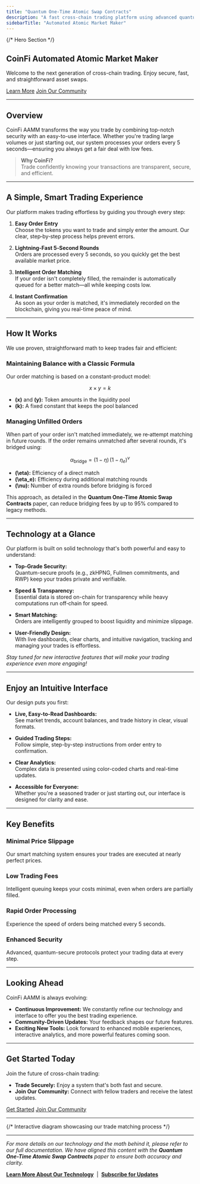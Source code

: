 ```yaml
---
title: "Quantum One-Time Atomic Swap Contracts"
description: "A fast cross-chain trading platform using advanced quantum one-time passkeys and zero-knowledge proof account abstractions, providing an intuitive and user-friendly experience for all token orders."
sidebarTitle: "Automated Atomic Market Maker"
---
```


{/*
Hero Section
*/}
<section className="hero-banner" style={{ backgroundImage: "url('/logo/300x100-coin-chain.png')" }}>
  <div className="hero-content">
    <h1>CoinFi Automated Atomic Market Maker</h1>
    <p>
      Welcome to the next generation of cross-chain trading. Enjoy secure, fast, and straightforward asset swaps.
    </p>
    <div className="cta-buttons">
      <a href="https://coin.fi/manifesto" className="btn-primary">Learn More</a>
      <a href="https://coin.fi/manifesto" className="btn-secondary">Join Our Community</a>
    </div>
  </div>
</section>

---


## Overview

CoinFi AAMM transforms the way you trade by combining top-notch security with an easy-to-use interface. Whether you're trading large volumes or just starting out, our system processes your orders every 5 seconds—ensuring you always get a fair deal with low fees.

> **Why CoinFi?**  
> Trade confidently knowing your transactions are transparent, secure, and efficient.

---

## A Simple, Smart Trading Experience

Our platform makes trading effortless by guiding you through every step:

1. **Easy Order Entry**  
   Choose the tokens you want to trade and simply enter the amount. Our clear, step‑by‑step process helps prevent errors.

2. **Lightning-Fast 5‑Second Rounds**  
   Orders are processed every 5 seconds, so you quickly get the best available market price.

3. **Intelligent Order Matching**  
   If your order isn't completely filled, the remainder is automatically queued for a better match—all while keeping costs low.

4. **Instant Confirmation**  
   As soon as your order is matched, it's immediately recorded on the blockchain, giving you real-time peace of mind.

---

## How It Works

We use proven, straightforward math to keep trades fair and efficient:

### Maintaining Balance with a Classic Formula

Our order matching is based on a constant-product model:

$$
x \times y = k
$$

- **\(x\)** and **\(y\):** Token amounts in the liquidity pool  
- **\(k\):** A fixed constant that keeps the pool balanced

### Managing Unfilled Orders

When part of your order isn't matched immediately, we re‑attempt matching in future rounds. If the order remains unmatched after several rounds, it's bridged using:

$$
\alpha_{\text{bridge}} = (1 - \eta)\,\bigl(1 - \eta_e\bigr)^\nu
$$

- **\(\eta\):** Efficiency of a direct match  
- **\(\eta_e\):** Efficiency during additional matching rounds  
- **\(\nu\):** Number of extra rounds before bridging is forced

This approach, as detailed in the **Quantum One-Time Atomic Swap Contracts** paper, can reduce bridging fees by up to 95% compared to legacy methods.

---

## Technology at a Glance

Our platform is built on solid technology that's both powerful and easy to understand:

- **Top-Grade Security:**  
  Quantum-secure proofs (e.g., zkHPNG, Fullmen commitments, and RWP) keep your trades private and verifiable.
  
- **Speed & Transparency:**  
  Essential data is stored on-chain for transparency while heavy computations run off‑chain for speed.

- **Smart Matching:**  
  Orders are intelligently grouped to boost liquidity and minimize slippage.

- **User-Friendly Design:**  
  With live dashboards, clear charts, and intuitive navigation, tracking and managing your trades is effortless.

*Stay tuned for new interactive features that will make your trading experience even more engaging!*

---

## Enjoy an Intuitive Interface

Our design puts you first:

- **Live, Easy-to-Read Dashboards:**  
  See market trends, account balances, and trade history in clear, visual formats.
  
- **Guided Trading Steps:**  
  Follow simple, step-by-step instructions from order entry to confirmation.

- **Clear Analytics:**  
  Complex data is presented using color-coded charts and real-time updates.

- **Accessible for Everyone:**  
  Whether you're a seasoned trader or just starting out, our interface is designed for clarity and ease.

---

## Key Benefits

<div className="card-grid">
  <div className="card">
    <h3>Minimal Price Slippage</h3>
    <p>Our smart matching system ensures your trades are executed at nearly perfect prices.</p>
  </div>
  <div className="card">
    <h3>Low Trading Fees</h3>
    <p>Intelligent queuing keeps your costs minimal, even when orders are partially filled.</p>
  </div>
  <div className="card">
    <h3>Rapid Order Processing</h3>
    <p>Experience the speed of orders being matched every 5 seconds.</p>
  </div>
  <div className="card">
    <h3>Enhanced Security</h3>
    <p>Advanced, quantum-secure protocols protect your trading data at every step.</p>
  </div>
</div>

---

## Looking Ahead

CoinFi AAMM is always evolving:

- **Continuous Improvement:** We constantly refine our technology and interface to offer you the best trading experience.  
- **Community-Driven Updates:** Your feedback shapes our future features.  
- **Exciting New Tools:** Look forward to enhanced mobile experiences, interactive analytics, and more powerful features coming soon.

---

## Get Started Today

Join the future of cross-chain trading:
- **Trade Securely:** Enjoy a system that's both fast and secure.
- **Join Our Community:** Connect with fellow traders and receive the latest updates.

<div className="join-container">
  <a href="https://coin.fi/manifesto" className="btn-primary btn-lg">Get Started</a>
  <a href="https://coin.fi/manifesto" className="btn-secondary btn-lg">Join Our Community</a>
</div>

---

{/* Interactive diagram showcasing our trade matching process */}
<ImageCard 
  src="/logo/300x100-coin-chain.png" 
  alt="Trade Matching Diagram" 
  caption="See how our system smartly matches your orders for efficient trading." 
/>

---

*For more details on our technology and the math behind it, please refer to our full documentation. We have aligned this content with the **Quantum One-Time Atomic Swap Contracts** paper to ensure both accuracy and clarity.*

[**Learn More About Our Technology**](https://coin.fi/manifesto)&nbsp;&nbsp;|&nbsp;&nbsp;[**Subscribe for Updates**](https://coin.fi/manifesto)